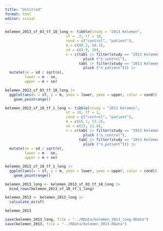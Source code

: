 ```yaml
---
title: "Untitled"
format: html
editor: visual
---
```


```r
kelemen_2013_sf_03_tf_18_long <- tibble(study = "2013 Kelemen", 
                            sf = .3, tf = 18, 
                            cond = c("control", "patient"), 
                            m = c(88.2, 68.2), 
                            sd = c(9.9, 10), 
                            n = c(tabl |> filter(study == "2013 Kelemen") |> 
                                    pluck ("n_control"),
                                  tabl |> filter(study == "2013 Kelemen") |> 
                                    pluck ("n_patient"))) |> 
  mutate(se = sd / sqrt(n), 
         lower = m - se, 
         upper = m + se) 

kelemen_2013_sf_03_tf_18_long |>
  ggplot(aes(x = sf, y = m, ymin = lower, ymax = upper, color = cond)) +
    geom_pointrange() 
```

```r
kelemen_2013_sf_10_tf_1_long <- tibble(study = "2013 Kelemen", 
                            sf = 10, tf = 1, 
                            cond = c("control", "patient"), 
                            m = c(65.1, 53.2), 
                            sd = c(15, 11.8), 
                            n = c(tabl |> filter(study == "2013 Kelemen") |> 
                                    pluck ("n_control"),
                                  tabl |> filter(study == "2013 Kelemen") |> 
                                    pluck ("n_patient"))) |> 
  mutate(se = sd / sqrt(n), 
         lower = m - se, 
         upper = m + se) 

kelemen_2013_sf_10_tf_1_long |>
  ggplot(aes(x = sf, y = m, ymin = lower, ymax = upper, color = cond)) +
    geom_pointrange() 
```

```r
kelemen_2013_long <- kelemen_2013_sf_03_tf_18_long |> 
  bind_rows(kelemen_2013_sf_10_tf_1_long)
```

```r
kelemen_2013 <- kelemen_2013_long |> 
  calculate_es(sf)

kelemen_2013
```

```r
save(kelemen_2013_long, file = "../RData/kelemen_2013_long.RData")
save(kelemen_2013, file = "../RData/kelemen_2013.RData")
```
